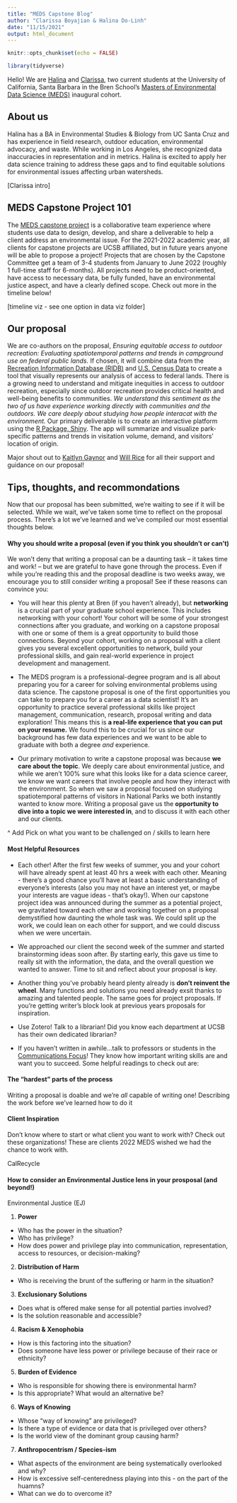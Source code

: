 ```yaml
---
title: "MEDS Capstone Blog"
author: "Clarissa Boyajian & Halina Do-Linh"
date: "11/15/2021"
output: html_document
---
```


```r
knitr::opts_chunk$set(echo = FALSE)

library(tidyverse)
```

Hello! We are [Halina](https://hdolinh.github.io/) and [Clarissa](https://cboyajian.github.io/), two current students at the University of California, Santa Barbara in the Bren School's [Masters of Environmental Data Science (MEDS)](https://bren.ucsb.edu/masters-programs/master-environmental-data-science) inaugural cohort.

## About us

Halina has a BA in Environmental Studies & Biology from UC Santa Cruz and has experience in field research, outdoor education, environmental advocacy, and waste. While working in Los Angeles, she recognized data inaccuracies in representation and in metrics. Halina is excited to apply her data science training to address these gaps and to find equitable solutions for environmental issues affecting urban watersheds.

[Clarissa intro]

## MEDS Capstone Project 101

The [MEDS capstone project](https://bren.ucsb.edu/masters-programs/master-environmental-data-science/meds-capstone-projects) is a collaborative team experience where students use data to design, develop, and share a deliverable to help a client address an environmental issue. For the 2021-2022 academic year, all clients for capstone projects are UCSB affiliated, but in future years anyone will be able to propose a project! Projects that are chosen by the Capstone Committee get a team of 3-4 students from January to June 2022 (roughly 1 full-time staff for 6-months). All projects need to be product-oriented, have access to necessary data, be fully funded, have an environmental justice aspect, and have a clearly defined scope. Check out more in the timeline below!

[timeline viz - see one option in data viz folder]

## Our proposal

We are co-authors on the proposal, *Ensuring equitable access to outdoor recreation: Evaluating spatiotemporal patterns and trends in campground use on federal public lands.* If chosen, it will combine data from the [Recreation Information Database (RIDB)](https://ridb.recreation.gov/landing) and [U.S. Census Data](https://data.census.gov/cedsci/) to create a tool that visually represents our analysis of access to federal lands. There is a growing need to understand and mitigate inequities in access to outdoor recreation, especially since outdoor recreation provides critical health and well-being benefits to communities. *We understand this sentiment as the two of us have experience working directly with communities and the outdoors. We care deeply about studying how people interacat with the environment.* Our primary deliverable is to create an interactive platform using the [R Package, Shiny](https://shiny.rstudio.com/). The app will summarize and visualize park-specific patterns and trends in visitation volume, demand, and visitors' location of origin.

Major shout out to [Kaitlyn Gaynor](http://www.kaitlyngaynor.com/wil) and [Will Rice](https://www.willrice.us/) for all their support and guidance on our proposal!

## Tips, thoughts, and recommondations

Now that our proposal has been submitted, we're waiting to see if it will be selected. While we wait, we've taken some time to reflect on the proposal process. There's a lot we've learned and we've compiled our most essential thoughts below.

#### Why you should write a proposal (even if you think you shouldn't or can't)

We won't deny that writing a proposal can be a daunting task -- it takes time and work! -- but we are grateful to have gone through the process. Even if while you're reading this and the proposal deadline is two weeks away, we encourage you to still consider writing a proposal! See if these reasons can convince you:

-   You will hear this plenty at Bren (if you haven't already), but **networking** is a crucial part of your graduate school experience. This includes networking with your cohort! Your cohort will be some of your strongest connections after you graduate, and working on a capstone proposal with one or some of them is a great opportunity to build those connections. Beyond your cohort, working on a proposal with a client gives you several excellent opportunities to network, build your professional skills, and gain real-world experience in project development and management.

-   The MEDS program is a professional-degree program and is all about preparing you for a career for solving environmental problems using data science. The capstone proposal is one of the first opportunities you can take to prepare you for a career as a data scientist! It's an opportunity to practice several professional skills like project management, communication, research, proposal writing and data exploration! This means this is **a real-life experience that you can put on your resume.** We found this to be crucial for us since our background has few data experiences and we want to be able to graduate with both a degree *and* experience.

-   Our primary motivation to write a capstone proposal was because **we care about the topic**. We deeply care about environmental justice, and while we aren't 100% sure what this looks like for a data science career, we know we want careers that involve people and how they interact with the environment. So when we saw a proposal focused on studying spatiotemporal patterns of visitors in National Parks we both instantly wanted to know more. Writing a proposal gave us the **opportunity to dive into a topic we were interested in**, and to discuss it with each other and our clients.

^ Add Pick on what you want to be challenged on / skills to learn here

#### Most Helpful Resources

- Each other! After the first few weeks of summer, you and your cohort will have already spent at least 40 hrs a week with each other. Meaning - there's a good chance you'll have at least a basic understanding of everyone's interests (also you may not have an interest yet, or maybe your interests are vague ideas - that's okay!). When our capstone project idea was announced during the summer as a potential project, we gravitated toward each other and working together on a proposal demystified how daunting the whole task was. We could split up the work, we could lean on each other for support, and we could discuss when we were uncertain.

- We approached our client the second week of the summer and started brainstorming ideas soon after. By starting early, this gave us time to really sit with the information, the data, and the overall question we wanted to answer. Time to sit and reflect about your proposal is key.

- Another thing you've probably heard plenty already is **don't reinvent the wheel**. Many functions and solutions you need already exsit thanks to amazing and talented people. The same goes for project proposals. If you're getting writer's block look at previous years proposals for inspiration. 

- Use Zotero! Talk to a librarian! Did you know each department at UCSB has their own dedicated librarian? 

- If you haven't written in awhile...talk to professors or students in the [Communications Focus](https://bren.ucsb.edu/masters-programs/master-environmental-science-and-management/academics-mesm/communication-focus)! They know how important writing skills are and want you to succeed. Some helpful readings to check out are:  


#### The "hardest" parts of the process

Writing a proposal is doable and we're *all* capable of writing one! Describing the work before we’ve learned how to do it


#### Client Inspiration

Don't know where to start or what client you want to work with? Check out these organizations! These are clients 2022 MEDS wished we had the chance to work with. 

CalRecycle


#### How to consider an Environmental Justice lens in your prosposal (and beyond!)

Environmental Justice (EJ) 

1.  **Power**

-   Who has the power in the situation?
-   Who has privilege?
-   How does power and privilege play into communication, representation, access to resources, or decision-making?

2.  **Distribution of Harm**

-   Who is receiving the brunt of the suffering or harm in the situation?

3.  **Exclusionary Solutions**

-   Does what is offered make sense for all potential parties involved?
-   Is the solution reasonable and accessible?

4.  **Racism & Xenophobia**

-   How is this factoring into the situation?
-   Does someone have less power or privilege because of their race or ethnicity?

5.  **Burden of Evidence**

-   Who is responsible for showing there is environmental harm?
-   Is this appropriate? What would an alternative be?

6.  **Ways of Knowing**

-   Whose "way of knowing" are privileged?
-   Is there a type of evidence or data that is privileged over others?
-   Is the world view of the dominant group causing harm?

7.  **Anthropocentrism / Species-ism**

-   What aspects of the environment are being systematically overlooked and why?
-   How is excessive self-centeredness playing into this - on the part of the huamns?
-   What can we do to overcome it?

